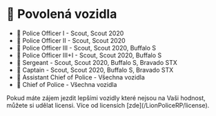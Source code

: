 
# 🚓 Povolená vozidla

- 👮 Police Officer I - Scout, Scout 2020
- 👮 Police Officer II - Scout, Scout 2020
- 👮 Police Officer III - Scout, Scout 2020, Buffalo S
- 👮 Police Officer III+I - Scout, Scout 2020, Buffalo S
- 👮 Sergeant - Scout, Scout 2020, Buffalo S, Bravado STX
- 👮 Captain - Scout, Scout 2020, Buffalo S, Bravado STX
- 👮 Assistant Chief of Police - Všechna vozidla
- 👮 Chief of Police - Všechna vozidla

<Callout type="info" emoji="🚓">
  Pokud máte zájem jezdit lepšími vozidly které nejsou na Vaši hodnost, můžete
  si udělat licensi. Více od licensích [zde](/LionPoliceRP/license).
</Callout>

